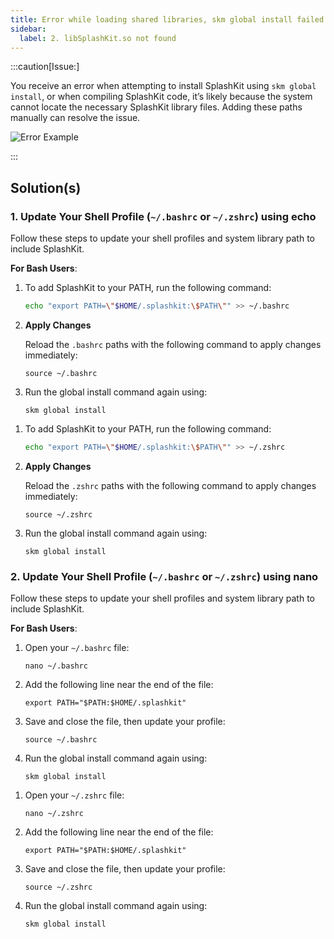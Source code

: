 ```yaml
---
title: Error while loading shared libraries, skm global install failed
sidebar:
  label: 2. libSplashKit.so not found
---
```



:::caution[Issue:]

You receive an error when attempting to install SplashKit using `skm global install`, or when compiling SplashKit code, it’s likely because the system cannot locate the necessary SplashKit library files. Adding these paths manually can resolve the issue.

![Error Example](/images/installation/linux/skm-global-linux-fail.png)

:::

## Solution(s)

### 1. Update Your Shell Profile (`~/.bashrc` or `~/.zshrc`) using echo

Follow these steps to update your shell profiles and system library path to include SplashKit.

**For Bash Users**:

<Tabs syncKey="shell-profile">
<TabItem label="Bash Users">

<Steps>

1. To add SplashKit to your PATH, run the following command:

    ```zsh
    echo "export PATH=\"$HOME/.splashkit:\$PATH\"" >> ~/.bashrc
    ```

2. **Apply Changes**

    Reload the `.bashrc` paths with the following command to apply changes immediately:

     ```shell
     source ~/.bashrc
     ```

3. Run the global install command again using:

    ```shell
    skm global install
    ```

</Steps>

</TabItem>
<TabItem label="Zsh Users">

<Steps>

1. To add SplashKit to your PATH, run the following command:

    ```zsh
    echo "export PATH=\"$HOME/.splashkit:\$PATH\"" >> ~/.zshrc
    ```

2. **Apply Changes**

    Reload the `.zshrc` paths with the following command to apply changes immediately:

     ```shell
     source ~/.zshrc
     ```

3. Run the global install command again using:

    ```shell
    skm global install
    ```

</Steps>

</TabItem>
</Tabs>

### 2. Update Your Shell Profile (`~/.bashrc` or `~/.zshrc`) using nano

Follow these steps to update your shell profiles and system library path to include SplashKit.

**For Bash Users**:

<Tabs syncKey="shell-profile">
<TabItem label="Bash Users">

<Steps>

1. Open your `~/.bashrc` file:

    ```shell
    nano ~/.bashrc
    ```

2. Add the following line near the end of the file:

    ```shell
    export PATH="$PATH:$HOME/.splashkit"
    ```

3. Save and close the file, then update your profile:

    ```shell
    source ~/.bashrc
    ```

4. Run the global install command again using:

    ```shell
    skm global install
    ```

</Steps>

</TabItem>
<TabItem label="Zsh Users">

<Steps>

1. Open your `~/.zshrc` file:

    ```shell
    nano ~/.zshrc
    ```

2. Add the following line near the end of the file:

    ```shell
    export PATH="$PATH:$HOME/.splashkit"
    ```

3. Save and close the file, then update your profile:

    ```shell
    source ~/.zshrc
    ```

4. Run the global install command again using:

    ```shell
    skm global install
    ```

</Steps>

</TabItem>
</Tabs>
